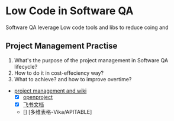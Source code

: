 # Low Code in Software QA 

Software QA leverage Low code tools and libs to reduce coing and 

## Project Management Practise

1. What's the purpose of the project management in Software QA lifecycle?
2. How to do it in cost-effeciency way?
3. What to achieve? and how to improve overtime?

- [project management and wiki](agile-ci-cd/agile)
  - [X] [openproject](./project-management/openproject/openproject.md)
  - [X] [飞书文档](./project-management/feishu/feishu-table.md)
  - [] [多维表格-Vika/APITABLE]